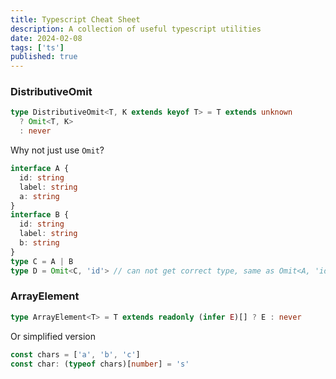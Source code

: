 ```yaml
---
title: Typescript Cheat Sheet
description: A collection of useful typescript utilities
date: 2024-02-08
tags: ['ts']
published: true
---
```


### DistributiveOmit

```ts
type DistributiveOmit<T, K extends keyof T> = T extends unknown
  ? Omit<T, K>
  : never
```

Why not just use `Omit`?

```ts
interface A {
  id: string
  label: string
  a: string
}
interface B {
  id: string
  label: string
  b: string
}
type C = A | B
type D = Omit<C, 'id'> // can not get correct type, same as Omit<A, 'id'>
```

### ArrayElement

```ts
type ArrayElement<T> = T extends readonly (infer E)[] ? E : never
```

Or simplified version

```ts
const chars = ['a', 'b', 'c']
const char: (typeof chars)[number] = 's'
```
